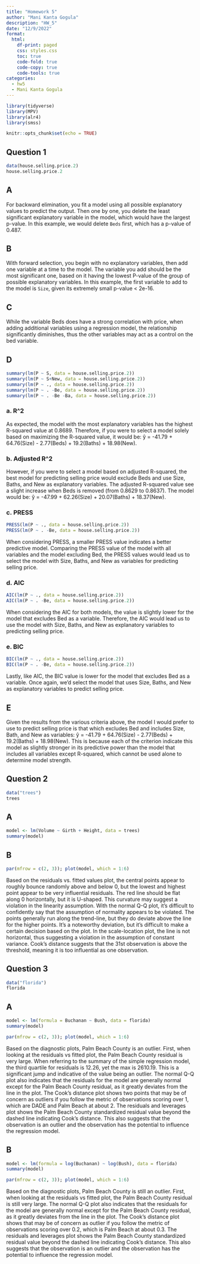 ```yaml
---
title: "Homework 5"
author: "Mani Kanta Gogula"
description: "HW_5"
date: "12/9/2022"
format:
  html:
    df-print: paged
    css: styles.css
    toc: true
    code-fold: true
    code-copy: true
    code-tools: true
categories:
  - hw5
  - Mani Kanta Gogula
---
```


```r


library(tidyverse)
library(MPV)
library(alr4)
library(smss)

knitr::opts_chunk$set(echo = TRUE)
```

## Question 1

```r
data(house.selling.price.2)
house.selling.price.2
```

## A

For backward elimination, you fit a model using all possible explanatory values to predict the output. Then
one by one, you delete the least significant explanatory variable in the model, which would have the largest
p-value. In this example, we would delete `Beds` first, which has a p-value of 0.487.

## B

With forward selection, you begin with no explanatory variables, then add one variable at a time to the model.
The variable you add should be the most significant one, based on it having the lowest P-value of the group of
possible explanatory variables. In this example, the first variable to add to the model is `Size`, given its
extremely small p-value < 2e-16.

## C

While the variable Beds does have a strong correlation with price, when adding additional variables using a
regression model, the relationship significantly diminishes, thus the other variables may act as a control on
the bed variable.

## D

```r
summary(lm(P ~ S, data = house.selling.price.2))
summary(lm(P ~ S+New, data = house.selling.price.2))
summary(lm(P ~ ., data = house.selling.price.2))
summary(lm(P ~ . -Be, data = house.selling.price.2))
summary(lm(P ~ . -Be -Ba, data = house.selling.price.2))
```

### a. R^2

As expected, the model with the most explanatory variables has the highest R-squared value at 0.8689. Therefore, if you were to select a model solely based on maximizing the R-squared value, it would be: ŷ = -41.79 + 64.76(Size) - 2.77(Beds) + 19.2(Baths) + 18.98(New).

### b. Adjusted R^2

However, if you were to select a model based on adjusted R-squared, the best model for predicting selling price would exclude Beds and use Size, Baths, and New as explanatory variables. The adjusted R-squared value see a slight increase when Beds is removed (from 0.8629 to 0.8637). The model would be: ŷ  = -47.99 + 62.26(Size) + 20.07(Baths) + 18.37(New).

### c. PRESS

```r
PRESS(lm(P ~ ., data = house.selling.price.2))
PRESS(lm(P ~ . -Be, data = house.selling.price.2))
```

When considering PRESS, a smaller PRESS value indicates a better predictive model. Comparing the PRESS value of the model with all variables and the model excluding Bed, the PRESS values would lead us to select the model with Size, Baths, and New as variables for predicting selling price.

### d. AIC

```r
AIC(lm(P ~ ., data = house.selling.price.2))
AIC(lm(P ~ . -Be, data = house.selling.price.2))
```

When considering the AIC for both models, the value is slightly lower for the model that excludes Bed as a variable. Therefore, the AIC would lead us to use the model with Size, Baths, and New as explanatory variables to predicting selling price.

### e. BIC

```r
BIC(lm(P ~ ., data = house.selling.price.2))
BIC(lm(P ~ . -Be, data = house.selling.price.2))
```

Lastly, like AIC, the BIC value is lower for the model that excludes Bed as a variable. Once again, we’d select the model that uses Size, Baths, and New as explanatory variables to predict selling price.

## E

Given the results from the various criteria above, the model I would prefer to use to predict selling price is that which excludes Bed and includes Size, Bath, and New as variables: ŷ  = -41.79 + 64.76(Size) - 2.77(Beds) + 19.2(Baths) + 18.98(New). This is because each of the criterion indicate this model as slightly stronger in its predictive power than the model that includes all variables except R-squared, which cannot be used alone to determine model strength.

## Question 2

```r
data("trees")
trees
```

## A

```r
model <- lm(Volume ~ Girth + Height, data = trees)
summary(model)
```

## B

```r
par(mfrow = c(2, 3)); plot(model, which = 1:6)
```

Based on the residuals vs. fitted values plot, the central points appear to roughly bounce randomly above and below 0, but the lowest and highest point appear to be very influential residuals. The red line should be flat along 0 horizontally, but it is U-shaped. This curvature may suggest a violation in the linearity assumption. With the normal Q-Q plot, it’s difficult to confidently say that the assumption of normality appears to be violated. The points generally run along the trend-line, but they do deviate above the line for the higher points. It’s a noteworthy deviation, but it’s difficult to make a certain decision based on the plot. In the scale-location plot, the line is not horizontal, thus suggesting a violation in the assumption of constant variance. Cook’s distance suggests that the 31st observation is above the threshold, meaning it is too influential as one observation.

## Question 3

```r
data("florida")
florida
```

## A

```r
model <- lm(formula = Buchanan ~ Bush, data = florida)
summary(model)
```

```r
par(mfrow = c(2, 3)); plot(model, which = 1:6)
```

Based on the diagnostic plots, Palm Beach County is an outlier. First, when looking at the residuals vs fitted plot, the Palm Beach County residual is very large. When referring to the summary of the simple regression model, the third quartile for residuals is 12.26, yet the max is 2610.19. This is a significant jump and indicative of the value being an outlier. The normal Q-Q plot also indicates that the residuals for the model are generally normal except for the Palm Beach County residual, as it greatly deviates from the line in the plot. The Cook’s distance plot shows two points that may be of concern as outliers if you follow the metric of observations scoring over 1, which are DADE and Palm Beach at about 2. The residuals and leverages plot shows the Palm Beach County standardized residual value beyond the dashed line indicating Cook’s distance. This also suggests that the observation is an outlier and the observation has the potential to influence the regression model.

## B

```r
model <- lm(formula = log(Buchanan) ~ log(Bush), data = florida)
summary(model)
```

```r
par(mfrow = c(2, 3)); plot(model, which = 1:6)
```

Based on the diagnostic plots, Palm Beach County is still an outlier. First, when looking at the residuals vs fitted plot, the Palm Beach County residual is still very large. The normal Q-Q plot also indicates that the residuals for the model are generally normal except for the Palm Beach County residual, as it greatly deviates from the line in the plot. The Cook’s distance plot shows that may be of concern as outlier if you follow the metric of observations scoring over 0.2, which is Palm Beach at about 0.3. The residuals and leverages plot shows the Palm Beach County standardized residual value beyond the dashed line indicating Cook’s distance. This also suggests that the observation is an outlier and the observation has the potential to influence the regression model.

